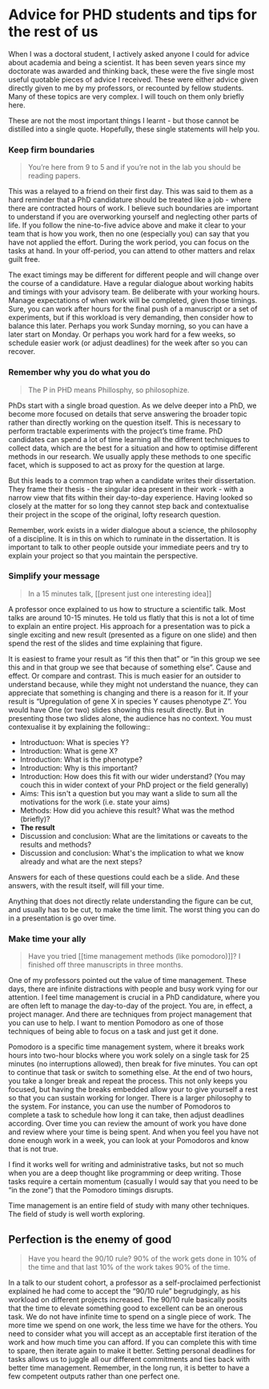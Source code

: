 # Advice for PHD students and tips for the rest of us 

When I was a doctoral student, I actively asked anyone I
could for advice about academia and being a scientist. It
has been seven years since my doctorate was awarded and
thinking back, these were the five single most useful
quotable pieces of advice I received. These were either
advice given directly given to me by my professors, or
recounted by fellow students. Many of these topics are very
complex. I will  touch on them only briefly here. 

These are not the most important things I learnt  - but
those cannot be distilled into a single quote. Hopefully,
these single statements will help you. 

### Keep firm boundaries 
> You’re here from 9 to 5 and if you’re not in the lab
you should be reading papers.

This was a relayed to a friend on their first day. This was
said to them as a hard reminder that a PhD candidature
should be treated like a job - where there are contracted
hours of work. I believe such boundaries are important to
understand if you are overworking yourself and neglecting
other parts of life. If you follow the nine-to-five advice
above and make it clear to your team that is how you work,
then no one (especially you) can say that you have not
applied the effort. During the work period, you can focus
on the tasks at hand. In your off-period, you can attend to
other matters and relax guilt free. 

The exact timings may be different for different people and
will change over the course of a candidature. Have a
regular dialogue about working habits and timings with your
advisory team. Be deliberate with your working hours.
Manage expectations of when work will be completed, given
those timings. Sure, you can work after hours for the final
push of a manuscript or a set of experiments, but if this
workload is very demanding, then consider how to balance
this later. Perhaps you work Sunday morning, so you can
have a later start on Monday. Or perhaps you work hard for
a few weeks, so schedule easier work (or adjust deadlines)
for the week after so you can recover. 

### Remember  why you do what you do
>The P in PHD means Phillosphy, so philosophize. 

PhDs start with a single broad question. As we delve deeper
into a PhD, we become more focused on details that serve
answering the broader topic rather than directly working on
the question itself. This is necessary to perform tractable
experiments with the project’s time frame. PhD candidates
can spend a lot of time learning all the different
techniques to collect data, which are the best for a
situation and how to optimise different methods in our
research. We usually apply these methods to one specific
facet, which is supposed to act as proxy for the question
at large.

But this leads to a common trap when a candidate writes
their dissertation. They frame their thesis - the singular
idea present in their work - with a narrow view that fits
within their day-to-day experience. Having looked so
closely at the matter for so long they cannot step back and
contextualise their project in the scope of the original,
lofty research question. 

Remember, work exists in a wider dialogue about a science,
the philosophy of a discipline. It is in this on which to
ruminate in the dissertation. It is important to talk to
other people outside your immediate peers and try to
explain your project so that you maintain the
perspective. 

### Simplify  your message
> In a 15 minutes talk, [[present just one interesting
idea]]

A professor once explained to us how to structure a
scientific talk. Most talks are around 10-15 minutes. He
told us flatly that this is not a lot of time to explain an
entire project. His approach for a presentation was to pick
a single exciting and new result (presented as a figure on
one slide) and then spend the rest of the slides and time
explaining that figure. 

It is easiest to frame your result as “if this then that”
or “in this group we see this and in that group we see that
because of something else”. Cause and effect. Or compare
and contrast. This is much easier for an outsider to
understand because, while they might not understand the
nuance, they can appreciate that something is changing and
there is a reason for it. 
If your result is “Upregulation of gene X in species Y
causes phenotype Z”. You would have One (or two) slides
showing this result directly. But in presenting those two
slides alone, the audience has no context. You must
contexualise it by explaining the following::

* Introductuon: What is species Y? 
* Introduction: What is gene X?
* Introduction: What is the phenotype?  
* Introduction: Why is this important? 
* Introduction: How does this fit with our wider
understand? (You may couch this in wider context of your
PhD project or the field generally)
* Aims: This isn't a question but you may want a slide to
sum all the motivations for the work (i.e. state your aims)
* Methods: How did you achieve this result? What was the
method (briefly)? 
* **The result**
* Discussion and conclusion: What are the limitations or
caveats to the results and methods? 
* Discussion and conclusion: What's the implication to what
we know already and what are the next steps?

Answers for each of these questions could each be a slide.
And these answers, with the result itself, will fill your
time. 

Anything that does not directly relate understanding the
figure can be cut, and usually has to be cut, to make the
time limit. The worst thing you can do in a presentation is
go over time. 

### Make time your ally
> Have you tried [[time management methods (like
pomodoro)]]? I finished off three manuscripts in three
months.

One of my professors pointed out the value of time
management. These days, there are infinite distractions
with people and busy work vying for our attention. I feel
time management is crucial in a PhD candidature, where you
are often left to manage the day-to-day of the project. You
are, in effect, a project manager. And there are techniques
from project management that you can use to help. I want to
mention Pomodoro as one of those techniques of being able
to focus on a task and just get it done. 

Pomodoro is a specific time management system, where it
breaks work hours into two-hour blocks where you work
solely on a single task for 25 minutes (no interruptions
allowed), then break for five minutes. You can opt to
continue that task or switch to something else. At the end
of two hours, you take a longer break and repeat the
process. This not only keeps you focused, but having the
breaks embedded allow your to give yourself a rest so that
you can sustain working for longer. There is a larger
philosophy to the system. For instance, you can use the
number of Pomodoros to complete a task to schedule how long
it can take, then adjust deadlines according. Over time you
can review the amount of work you have done and review
where your time is being spent. And when you feel you have
not done enough work in a week, you can look at your
Pomodoros and know that is not true. 

I find it works well for writing and administrative tasks,
but not so much when you are a deep thought like
programming or deep writing. Those tasks require a certain
momentum (casually I would say that you need to be “in the
zone”) that the Pomodoro timings disrupts. 

Time management is an entire field of study with many other
techniques. The field of study is well worth exploring. 

## Perfection  is the enemy of good

> Have you heard the 90/10 rule? 90% of the work gets done
in 10% of the time and that last 10% of the work takes 90%
of the time. 

In a talk to our student cohort, a professor as a
self-proclaimed perfectionist explained he had come to
accept the “90/10 rule” begrudgingly, as his workload on
different projects increased. The 90/10 rule basically
posits that the time to elevate something good to excellent
can be an onerous task. We do not have infinite time to
spend on a single piece of work. The more time we spend on
one work, the less time we have for the others. You need to
consider what you will accept as an acceptable first
iteration of the work and how much time you can afford. If
you can complete this with time to spare, then iterate
again to make it better. Setting personal deadlines for
tasks allows us to juggle all our different commitments and
ties back with better time management. Remember, in the
long run, it is better to have a few competent outputs
rather than one perfect one. 
